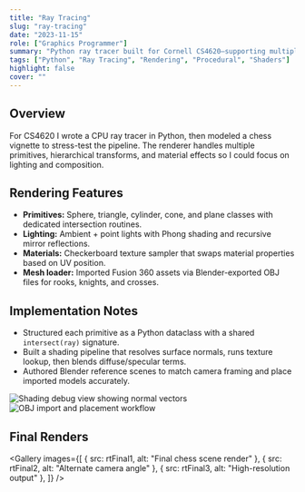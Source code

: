 ```yaml
---
title: "Ray Tracing"
slug: "ray-tracing"
date: "2023-11-15"
role: ["Graphics Programmer"]
summary: "Python ray tracer built for Cornell CS4620—supporting multiple primitives, textured materials, reflections, and Fusion 360 assets."
tags: ["Python", "Ray Tracing", "Rendering", "Procedural", "Shaders"]
highlight: false
cover: ""
---
```




## Overview

For CS4620 I wrote a CPU ray tracer in Python, then modeled a chess vignette to stress-test the pipeline. The renderer handles multiple primitives, hierarchical transforms, and material effects so I could focus on lighting and composition.

## Rendering Features

- **Primitives:** Sphere, triangle, cylinder, cone, and plane classes with dedicated intersection routines.
- **Lighting:** Ambient + point lights with Phong shading and recursive mirror reflections.
- **Materials:** Checkerboard texture sampler that swaps material properties based on UV position.
- **Mesh loader:** Imported Fusion 360 assets via Blender-exported OBJ files for rooks, knights, and crosses.

## Implementation Notes

- Structured each primitive as a Python dataclass with a shared `intersect(ray)` signature.
- Built a shading pipeline that resolves surface normals, runs texture lookup, then blends diffuse/specular terms.
- Authored Blender reference scenes to match camera framing and place imported models accurately.

<img src={rtNorms} alt="Shading debug view showing normal vectors" />

<img src={rtObj} alt="OBJ import and placement workflow" />

## Final Renders

<Gallery
  images={[
    { src: rtFinal1, alt: "Final chess scene render" },
    { src: rtFinal2, alt: "Alternate camera angle" },
    { src: rtFinal3, alt: "High-resolution output" },
  ]}
/>
